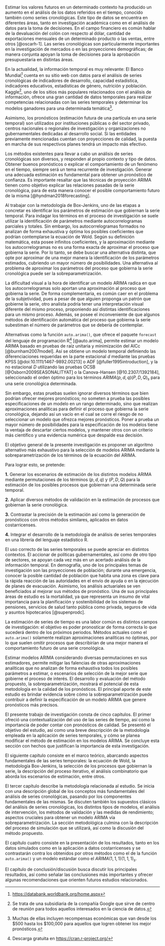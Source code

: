 \subsection{Antecedentes}

Estimar los valores futuros en un determinado contexto ha producido un aumento en el análisis de los datos referidos en el tiempo, conocido también como series cronológicas. Este tipo de datos se encuentra en diferentes áreas, tanto en investigación académica como en el análisis de datos para la toma de decisiones. En el campo financiero es común hablar de la devaluación del colón con respecto al dólar, cantidad de exportaciones mensuales de un determinado producto o las ventas, entre otros [@oscarh-1]. Las series cronológicas son particularmente importantes en la investigación de mercados o en las proyecciones demográficas; de manera conjunta apoyan la toma de decisiones para la aprobación presupuestaria en distintas áreas. 

En la actualidad, la información temporal es muy relevante: El Banco Mundial[^1] cuenta en su sitio web con datos para el análisis de series cronológicas de indicadores de desarrollo, capacidad estadística, indicadores educativos, estadísticas de género, nutrición y población. Kaggle[^2], uno de los sitios más populares relacionados con el análisis de información, ofrece una gran cantidad de datos temporales para realizar competencias relacionadas con las series temporales y determinar los modelos ganadores para una determinada temática[^3]. 

Asimismo, los pronósticos (estimación futura de una partícula en una serie temporal) son utilizados por instituciones públicas o del sector privado, centros nacionales o regionales de investigación y organizaciones no gubernamentales dedicadas al desarrollo social. Si las entidades previamente mencionadas cuentan con proyecciones de calidad, la puesta en marcha de sus respectivos planes tendrá un impacto más efectivo.

Los métodos existentes para llevar a cabo un análisis de series cronológicas son diversos, y responden al propio contexto y tipo de datos. Obtener buenos pronósticos o explicar el comportamiento de un fenómeno en el tiempo, siempre será un tema recurrente de investigación. Generar una adecuada estimación es fundamental para obtener un pronóstico de confianza. Es importante resaltar que las técnicas de proyección ARIMA tienen como objetivo explicar las relaciones pasadas de la serie cronológica, para de esta manera conocer el posible comportamiento futuro de la misma [@hyndman2018forecasting]. 

Al trabajar con la metodología de Box-Jenkins, uno de las etapas a concretar es identificar los parámetros de estimación que gobiernan la serie temporal. Para indagar los términos en el proceso de investigación se suele utilizar la identificación de parámetros mediante autocorrelogramas parciales y totales. Sin embargo, los autocorrelogramas formados no analizan de forma exhaustiva y óptima los posibles coeficientes que podrían contemplarse la ecuación de Wold. Según su definición matemática, esta posee infinitos coeficientes, y la aproximación mediante los autocorrelogramas no es una forma exacta de aproximar el proceso que gobierna la serie. Por lo tanto, se debe buscar una alternativa distinta, que opte por aproximar de una mejor manera la identificación de los parámetros estimados, cubriendo un mayor número de posibilidades. Una alternativa al problema de aproximar los parámetros del proceso que gobierna la serie cronológica puede ser la sobreparametrización.

[^1]: [https://databank.worldbank.org/home.aspx](https://databank.worldbank.org/home.aspx)
[^2]: Se trata de una subsidiaria de la compañía Google que sirve de centro de reunión para todos aquellos interesados en la ciencia de datos.
[^3]: Muchas de ellas incluyen recompensas económicas que van desde los \$500 hasta los \$100,000 para aquellos que logren obtener los mejor pronósticos.

\subsection{El problema}

La dificultad visual a la hora de identificar un modelo ARIMA radica en que los autocorrelogramas solo aportan una aproximación al proceso que gobierna la serie. De forma complementaria, es común caer en el problema de la subjetividad, pues a pesar de que alguien proponga un patrón que gobierne la serie, otro analista podría tener una interpretación visual diferente del mismo proceso, proponiendo así distintas identificaciones para un mismo proceso. Además, se posee el inconveniente de que algunos métodos de identificación automática del proceso que gobierna la serie subestiman el número de parámetros que se debería de contemplar.   

Alternativas como la función `auto.arima()`, que ofrece el paquete `forecast` del lenguaje de programación R[^4] [@auto.arima], permite estimar un modelo ARIMA basado en pruebas de raíz unitaria y minimización del AICc [@burnham2007model]. Así se obtiene un modelo temporal definiendo las diferenciaciones requeridas en la parte estacional $d$ mediante las pruebas KPSS [@doi:10.1111/1467-9892.00213] o ADF [@fuller1995introduction], y la no estacional $D$ utilizando las pruebas OCSB [@Osborn2009SEASONALITYAT] o la Canova-Hansen [@10.2307/1392184], seleccionado el orden óptimo para los términos $ARIMA(p, d, q)(P, D, Q)_s$ para una serie cronológica determinada. 

Sin embargo, estas pruebas suelen ignorar diversos términos que bien podrían ofrecer mejores pronósticos; no someten a prueba las posibles especificaciones de un modelo en un rango determinado, sino que realizan aproximaciones analíticas para definir el proceso que gobierna la serie cronológica, dejando así un vacío en el cual se corre el riesgo de no seleccionar un modelo que ofrezca mejores pronósticos. Poner a prueba un mayor número de posibilidades para la especificación de los modelos tiene la ventaja de descartar ciertos modelos, y mantener otros con un criterio más científico y una evidencia numérica que despalde esa decisión.

[^4]: Descarga gratuita en [https://cran.r-project.org/](https://cran.r-project.org/)

\subsection{Objetivos del estudio}

El objetivo general de la presente investigación es proponer un algoritmo alternativo más exhaustivo para la selección de modelos ARIMA mediante la sobreparametrización de los términos de la ecuación del ARIMA.

Para lograr esto, se pretende:

**1.** Generar los escenarios de estimación de los distintos modelos ARIMA mediante permutaciones de los términos $(p,d,q)$ y $(P,D,Q)$ para la estimación de los posibles procesos que gobiernan una determinada serie temporal.

**2.** Aplicar diversos métodos de validación en la estimación de procesos que gobiernan la serie cronológica.

**3.** Contrastar la precisión de la estimación así como la generación de pronósticos con otros métodos similares, aplicados en datos costarricenses.

**4.** Integrar el desarrollo de la metodología de análisis de series temporales en una librería del lenguaje estadístico R.

\subsection{Justificación del estudio}

El uso correcto de las series temporales se puede apreciar en distintos contextos. El accionar de políticas gubernamentales, así como de otro tipo de sectores, se apoyan cada vez más en un acertado análisis de la información temporal. En demografía, uno de los principales temas de investigación son las proyecciones de población; durante una emergencia, conocer la posible cantidad de población que habita una zona es clave para la rápida reacción de las autoridades en el envío de ayuda o en la ejecución de planes de evacuación. Asimismo, los análisis actuariales se ven beneficiados al mejorar sus métodos de pronóstico. Una de sus principales áreas de estudio es la mortalidad, ya que representa un insumo de vital importancia para la planificación y sostenibilidad de los sistemas de pensiones, servicios de salud tanto pública como privada, seguros de vida y asuntos hipotecarios [@supenprodc].

La estimación de series de tiempo es una labor común es distintos campos de investigación: el objetivo es poder pronosticar de forma correcta lo que sucederá dentro de los próximos periodos. Métodos actuales como el `auto.arima()` solamente realizan aproximaciones analíticas no óptimas, por lo que suelen omitir procesos que describirían de una mejor manera el comportamiento futuro de una serie cronológica. 

Estimar modelos ARIMA considerando diversas permutaciones en sus estimadores, permite mitigar las falencias de otras aproximaciones analíticas que no analizan de forma exhaustiva todos los posibles parámetros a estimar, o escenarios de selección de la mejor serie que gobierne el proceso de interés. El desarrollo y evaluación del método propuesto, la sobreparametrización, mostrará el potencial de esta metodología en la calidad de los pronósticos. El principal aporte de este estudio es brindar evidencia sobre cómo la sobreparametrización puede contribuir a definir la especificación de un modelo ARIMA que genere pronósticos más precisos.


\subsection{Organización del estudio}

El presente trabajo de investigación consta de cinco capítulos. El primer ofreció una contextualización del uso de las series de tiempo, así como la importancia de poder contar con pronósticos de calidad. Se presentó el objetivo del estudio, así como una breve descripción de la metodología empleada en la aplicación de series temporales, y cómo se planea modificar el método de estimación en los modelos ARIMA. Se concluye esta sección con hechos que justifican la importancia de esta investigación.

El siguiente capítulo consiste en el marco teórico, abarcando aspectos fundamentales de las series temporales: la ecuación de Wold, la metodología Box-Jenkins, la selección de los procesos que gobiernan la serie, la descripción del proceso iterativo, el análisis combinatorio que aborda los escenarios de estimación, entre otros.

El tercer capítulo describe la metodología relacionada al estudio. Se inicia con una descripción global de los conceptos más fundamentales del análisis de series cronológicas, pasando por los componentes fundamentales de las mismas. Se discuten también los supuestos clásicos del análisis de series cronológicas, los distintos tipos de modelos, el análisis de intervención, los métodos de validación y las medidas de rendimiento; aspectos cruciales para obtener un modelo ARIMA vía sobreparametrización. La sección metodológica culmina con la descripción del proceso de simulación que se utilizará, así como la discusión del método propuesto.

El capítulo cuatro consiste en la presentación de los resultados, tanto en los datos simulados como en la aplicación a datos costarricenses y se contrastarán contra los obtenidos por otros métodos como el de la función `auto.arima()` y un modelo estándar como el $ARIMA(1,1,1)(1,1,1)_s$.

El capítulo de conclusión/discusión busca discutir los principales resultados, así como señalar las conclusiones más importantes y ofrecer algunas recomendaciones que orienten futuros estudios relacionados.
